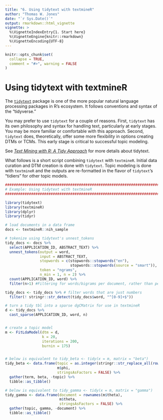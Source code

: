 ```yaml
---
title: "6. Using tidytext with textmineR"
author: "Thomas W. Jones"
date: "`r Sys.Date()`"
output: rmarkdown::html_vignette
vignette: >
  %\VignetteIndexEntry{1. Start here}
  %\VignetteEngine{knitr::rmarkdown}
  %\VignetteEncoding{UTF-8}
---
```


```r
knitr::opts_chunk$set(
  collapse = TRUE,
  comment = "#>", warning = FALSE
)
```

# Using tidytext with textmineR

The [`tidytext`](https://CRAN.R-project.org/package=tidytext) package is one of the more popular natural language processing packages in R's ecosystem. It follows conventions and syntax of the "tidyverse." 

You may prefer to use `tidytext` for a couple of reasons. First, `tidytext` has its own philosophy and syntax for handling text, particularly at early stages. You may be more familiar or comfortable with this approach. Second, `tidytext` does, theoretically, offer some more flexibility in options creating DTMs or TCMs. This early stage is critical to successful topic modeling. 

See _[Text Mining with R: A Tidy Approach](https://www.tidytextmining.com/)_ for more details about tidytext.

What follows is a short script combining `tidytext` with `textmineR`. Initial data curation and DTM creation is done with `tidytext`. Topic modeling is done with `textmineR` and the outputs are re-formatted in the flavor of `tidytext`'s "tidiers" for other topic models. 

```r
################################################################################
# Example: Using tidytext with textmineR
################################################################################

library(tidytext)
library(textmineR)
library(dplyr)
library(tidyr)

# load documents in a data frame
docs <- textmineR::nih_sample 

# tokenize using tidytext's unnest_tokens
tidy_docs <- docs %>% 
  select(APPLICATION_ID, ABSTRACT_TEXT) %>% 
  unnest_tokens(output = word, 
                input = ABSTRACT_TEXT,
                stopwords = c(stopwords::stopwords("en"), 
                              stopwords::stopwords(source = "smart")),
                token = "ngrams",
                n_min = 1, n = 2) %>% 
  count(APPLICATION_ID, word) %>% 
  filter(n>1) #Filtering for words/bigrams per document, rather than per corpus

tidy_docs <- tidy_docs %>% # filter words that are just numbers
  filter(! stringr::str_detect(tidy_docs$word, "^[0-9]+$"))

# turn a tidy tbl into a sparse dgCMatrix for use in textmineR
d <- tidy_docs %>% 
  cast_sparse(APPLICATION_ID, word, n)


# create a topic model
m <- FitLdaModel(dtm = d, 
                 k = 20,
                 iterations = 200,
                 burnin = 175)


# below is equivalent to tidy_beta <- tidy(x = m, matrix = "beta")
tidy_beta <- data.frame(topic = as.integer(stringr::str_replace_all(rownames(m$phi), "t_", "")), 
                        m$phi, 
                        stringsAsFactors = FALSE) %>%
  gather(term, beta, -topic) %>% 
  tibble::as_tibble()

# below is equivalent to tidy_gamma <- tidy(x = m, matrix = "gamma")
tidy_gamma <- data.frame(document = rownames(m$theta),
                         m$theta,
                         stringsAsFactors = FALSE) %>%
  gather(topic, gamma, -document) %>%
  tibble::as_tibble()

```


